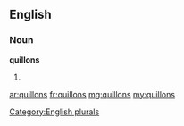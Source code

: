 ==English==

===Noun===
'''quillons'''

# {{plural of|quillon}}

[[Category:English plurals]]

[[ar:quillons]]
[[fr:quillons]]
[[mg:quillons]]
[[my:quillons]]